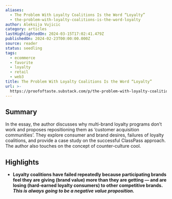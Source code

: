 ```yaml
---
aliases:
  - The Problem With Loyalty Coalitions Is the Word “Loyalty”
  - the-problem-with-loyalty-coalitions-is-the-word-loyalty
author: Aleksija Vujicic
category: articles
lastHighlightedOn: 2024-03-15T17:02:41.479Z
publishedOn: 2024-02-23T00:00:00.000Z
source: reader
status: seedling
tags:
  - ecommerce
  - favorite
  - loyalty
  - retail
  - web3
title: The Problem With Loyalty Coalitions Is the Word “Loyalty”
url: >-
  https://proofoftaste.substack.com/p/the-problem-with-loyalty-coalitions?utm_source=profile&utm_medium=reader2
---
```

## Summary

In the essay, the author discusses why multi-brand loyalty programs don’t work and proposes repositioning them as ‘customer acquisition communities’. They explore consumer and brand desires, failures of loyalty coalitions, and provide a case study on the successful ClassPass approach. The author also touches on the concept of counter-culture cool.

## Highlights

- **Loyalty coalitions have failed repeatedly because participating brands feel they are giving (brand value) more than they are getting — and are losing (hard-earned loyalty consumers) to other competitive brands.** _**This is always going to be a negative value proposition.**_
